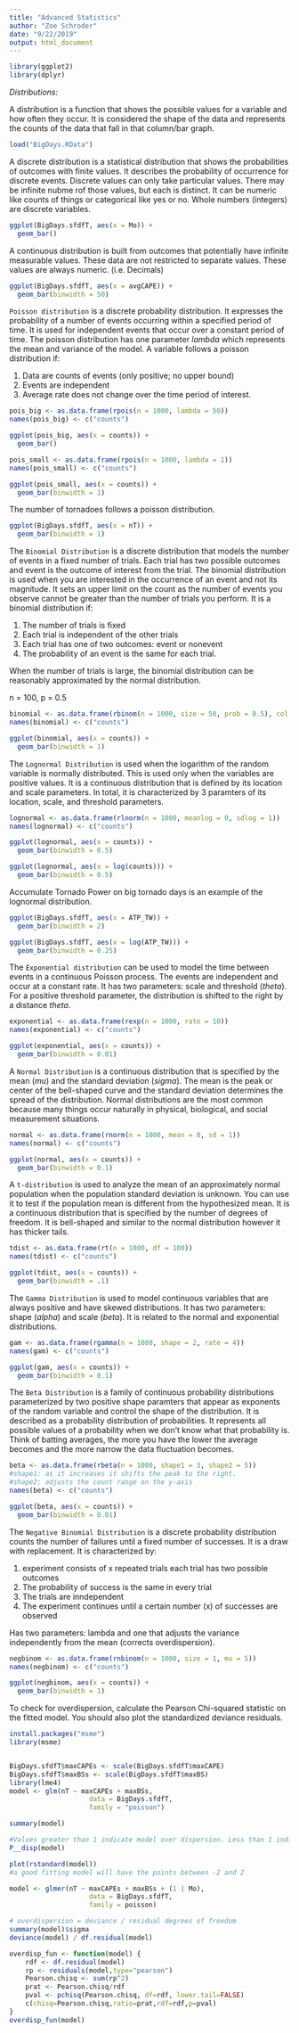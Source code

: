 ```yaml
---
title: "Advanced Statistics"
author: "Zoe Schroder"
date: "9/22/2019"
output: html_document
---
```


```r
library(ggplot2)
library(dplyr)
```


*Distributions: *

A distribution is a function that shows the possible values for a variable and how often they occur. It is considered the shape of the data and represents the counts of the data that fall in that column/bar graph.  

```r
load("BigDays.RData")
```

A discrete distribution is a statistical distribution that shows the probabilities of outcomes with finite values. It describes the probability of occurrence for discrete events. Discrete values can only take particular values. There may be infinite nubme rof those values, but each is distinct. It can be numeric like counts of things or categorical like yes or no. Whole numbers (integers) are discrete variables.  

```r
ggplot(BigDays.sfdfT, aes(x = Mo)) +
  geom_bar()
```

A continuous distribution is built from outcomes that potentially have infinite measurable values. These data are not restricted to separate values. These values are always numeric. (i.e. Decimals)

```r
ggplot(BigDays.sfdfT, aes(x = avgCAPE)) +
  geom_bar(binwidth = 50)
```

`Poisson distribution` is a discrete probability distribution. It expresses the probability of a number of events occurring within a specified period of time. It is used for independent events that occur over a constant period of time. The poisson distribution has one parameter $lambda$ which represents the mean and variance of the model. A variable follows a poisson distribution if: 

1. Data are counts of events (only positive; no upper bound)
2. Events are independent
3. Average rate does not change over the time period of interest. 

```r
pois_big <- as.data.frame(rpois(n = 1000, lambda = 50))
names(pois_big) <- c("counts")

ggplot(pois_big, aes(x = counts)) +
  geom_bar()

pois_small <- as.data.frame(rpois(n = 1000, lambda = 1))
names(pois_small) <- c("counts")

ggplot(pois_small, aes(x = counts)) +
  geom_bar(binwidth = 1)
```


The number of tornadoes follows a poisson distribution. 
```r
ggplot(BigDays.sfdfT, aes(x = nT)) +
  geom_bar(binwidth = 1)
```

The `Binomial Distribution` is a discrete distribution that models the number of events in a fixed number of trials. Each trial has two possible outcomes and event is the outcome of interest from the trial. The binomial distribution is used when you are interested in the occurrence of an event and not its magnitude. It sets an upper limit on the count as the number of events you observe cannot be greater than the number of trials you perform. It is a binomial distribution if: 

1. The number of trials is fixed
2. Each trial is independent of the other trials
3. Each trial has one of two outcomes: event or nonevent
4. The probability of an event is the same for each trial. 

When the number of trials is large, the binomial distribution can be reasonably approximated by the normal distribution. 

n = 100, p = 0.5

```r
binomial <- as.data.frame(rbinom(n = 1000, size = 50, prob = 0.5), col.names = count)
names(binomial) <- c("counts")

ggplot(binomial, aes(x = counts)) +
  geom_bar(binwidth = 1)
```

The `Lognormal Distribution` is used when the logarithm of the random variable is normally distributed. This is used only when the variables are positive values. It is a continuous distribution that is defined by its location and scale parameters. In total, it is characterized by 3 paramters of its location, scale, and threshold parameters. 

```r
lognormal <- as.data.frame(rlnorm(n = 1000, meanlog = 0, sdlog = 1))
names(lognormal) <- c("counts")

ggplot(lognormal, aes(x = counts)) +
  geom_bar(binwidth = 0.5)

ggplot(lognormal, aes(x = log(counts))) +
  geom_bar(binwidth = 0.5)
```


Accumulate Tornado Power on big tornado days is an example of the lognormal distribution. 
```r
ggplot(BigDays.sfdfT, aes(x = ATP_TW)) +
  geom_bar(binwidth = 2)

ggplot(BigDays.sfdfT, aes(x = log(ATP_TW))) +
  geom_bar(binwidth = 0.25)
```

The `Exponential distribution` can be used to model the time between events in a continuous Poisson process. The events are independent and occur at a constant rate. It has two parameters: scale and threshold ($theta$). For a positive threshold parameter, the distribution is shifted to the right by a distance $theta$. 

```r
exponential <- as.data.frame(rexp(n = 1000, rate = 10))
names(exponential) <- c("counts")

ggplot(exponential, aes(x = counts)) +
  geom_bar(binwidth = 0.01)
```

A `Normal Distribution` is a continuous distribution that is specified by the mean ($mu$) and the standard deviation ($sigma$). The mean is the peak or center of the bell-shaped curve and the standard deviation determines the spread of the distribution. Normal distributions are the most common because many things occur naturally in physical, biological, and social measurement situations. 

```r
normal <- as.data.frame(rnorm(n = 1000, mean = 0, sd = 1))
names(normal) <- c("counts")

ggplot(normal, aes(x = counts)) +
  geom_bar(binwidth = 0.1)

```

A `t-distribution` is used to analyze the mean of an approximately normal population when the population standard deviation is unknown. You can use it to test if the population mean is different from the hypothesized mean. It is a  continuous distribution that is specified by the number of degrees of freedom. It is bell-shaped and similar to the normal distribution however it has thicker tails. 

```r
tdist <- as.data.frame(rt(n = 1000, df = 100))
names(tdist) <- c("counts")

ggplot(tdist, aes(x = counts)) +
  geom_bar(binwidth = .1)

```

The `Gamma Distribution` is used to model continuous variables that are always positive and have skewed distributions. It has two parameters: shape ($alpha$) and scale ($beta$). It is related to the normal and exponential distributions. 

```r
gam <- as.data.frame(rgamma(n = 1000, shape = 2, rate = 4))
names(gam) <- c("counts")

ggplot(gam, aes(x = counts)) +
  geom_bar(binwidth = 0.1)
```

The `Beta Distribution` is a family of continuous probability distributions parameterized by two positive shape paramters that appear as exponents of the random variable and control the shape of the distribution. It is described as a probability distribution of probabilities. It represents all possible values of a probability when we don't know what that probability is. Think of batting averages, the more you have the lower the average becomes and the more narrow the data fluctuation becomes. 

```r
beta <- as.data.frame(rbeta(n = 1000, shape1 = 3, shape2 = 5))
#shape1: as it increases it shifts the peak to the right. 
#shape2: adjusts the count range on the y-axis
names(beta) <- c("counts")

ggplot(beta, aes(x = counts)) +
  geom_bar(binwidth = 0.01)
```

The `Negative Binomial Distribution` is a discrete probability distribution counts the number of failures until a fixed number of successes. It is a draw with replacement. It is characterized by: 

1. experiment consists of x repeated trials
each trial has two possible outcomes
3. The probability of success is the same in every trial
4. The trials are inndependent
5. The experiment continues until a certain number (x) of successes are observed

Has two parameters: lambda and one that adjusts the variance independently from the mean (corrects overdispersion). 

```r
negbinom <- as.data.frame(rnbinom(n = 1000, size = 1, mu = 5))
names(negbinom) <- c("counts")

ggplot(negbinom, aes(x = counts)) +
  geom_bar(binwidth = 1)
```






To check for overdispersion, calculate the Pearson Chi-squared statistic on the fitted model. You should also plot the standardized deviance residuals. 
```r
install.packages("msme")
library(msme)


BigDays.sfdfT$maxCAPEs <- scale(BigDays.sfdfT$maxCAPE)
BigDays.sfdfT$maxBSs <- scale(BigDays.sfdfT$maxBS)
library(lme4)
model <- glm(nT ~ maxCAPEs + maxBSs, 
                    data = BigDays.sfdfT, 
                    family = "poisson")

summary(model)

#Values greater than 1 indicate model over dispersion. Less than 1 indicate under-dispersion
P__disp(model) 

plot(rstandard(model))
#a good fitting model will have the points between -2 and 2

model <- glmer(nT ~ maxCAPEs + maxBSs + (1 | Mo), 
                    data = BigDays.sfdfT, 
                    family = poisson)

# overdispersion = deviance / residual degrees of freedom
summary(model)$sigma
deviance(model) / df.residual(model)

overdisp_fun <- function(model) {
    rdf <- df.residual(model)
    rp <- residuals(model,type="pearson")
    Pearson.chisq <- sum(rp^2)
    prat <- Pearson.chisq/rdf
    pval <- pchisq(Pearson.chisq, df=rdf, lower.tail=FALSE)
    c(chisq=Pearson.chisq,ratio=prat,rdf=rdf,p=pval)
}
overdisp_fun(model)
```






